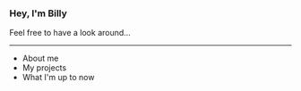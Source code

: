 
### Hey, I'm Billy

Feel free to have a <Link to="/about"><span id="taxt-2xls" className="text-slate-500">look</span></Link> around...

---

- About me
- My projects
- What I'm up to now